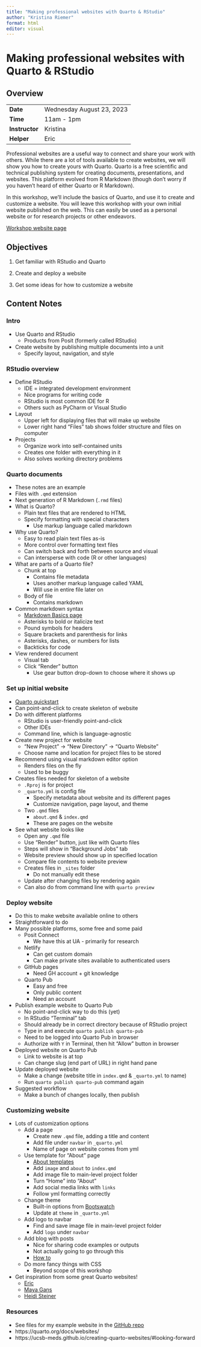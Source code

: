 ```yaml
---
title: "Making professional websites with Quarto & RStudio"
author: "Kristina Riemer"
format: html
editor: visual
---
```


# Making professional websites with Quarto & RStudio

## Overview

|                |                           |
|----------------|---------------------------|
| **Date**       | Wednesday August 23, 2023 |
| **Time**       | 11am - 1pm                |
| **Instructor** | Kristina                  |
| **Helper**     | Eric                      |

Professional websites are a useful way to connect and share your work with others. While there are a lot of tools available to create websites, we will show you how to create yours with Quarto. Quarto is a free scientific and technical publishing system for creating documents, presentations, and websites. This platform evolved from R Markdown (though don't worry if you haven't heard of either Quarto or R Markdown).

In this workshop, we'll include the basics of Quarto, and use it to create and customize a website. You will leave this workshop with your own initial website published on the web. This can easily be used as a personal website or for research projects or other endeavors.

[Workshop website page]()

## Objectives

1.  Get familiar with RStudio and Quarto

2.  Create and deploy a website

3.  Get some ideas for how to customize a website

## Content Notes

### Intro

-   Use Quarto and RStudio
    -   Products from Posit (formerly called RStudio)
-   Create website by publishing multiple documents into a unit
    -   Specify layout, navigation, and style

### RStudio overview

-   Define RStudio
    -   IDE = integrated development environment
    -   Nice programs for writing code
    -   RStudio is most common IDE for R
    -   Others such as PyCharm or Visual Studio
-   Layout
    -   Upper left for displaying files that will make up website
    -   Lower right hand "Files" tab shows folder structure and files on computer
-   Projects
    -   Organize work into self-contained units
    -   Creates one folder with everything in it
    -   Also solves working directory problems

### Quarto documents

-   These notes are an example
-   Files with `.qmd` extension
-   Next generation of R Markdown (`.rmd` files)
-   What is Quarto?
    -   Plain text files that are rendered to HTML
    -   Specify formatting with special characters
        -   Use markup language called markdown
-   Why use Quarto?
    -   Easy to read plain text files as-is
    -   More control over formatting text files
    -   Can switch back and forth between source and visual
    -   Can intersperse with code (R or other languages)
-   What are parts of a Quarto file?
    -   Chunk at top
        -   Contains file metadata
        -   Uses another markup language called YAML
        -   Will use in entire file later on
    -   Body of file
        -   Contains markdown
-   Common markdown syntax
    -   [Markdown Basics page](https://quarto.org/docs/authoring/markdown-basics.html)
    -   Asterisks to bold or italicize text
    -   Pound symbols for headers
    -   Square brackets and parenthesis for links
    -   Asterisks, dashes, or numbers for lists
    -   Backticks for code
-   View rendered document
    -   Visual tab
    -   Click "Render" button
        -   Use gear button drop-down to choose where it shows up

### Set up initial website

-   [Quarto quickstart](https://quarto.org/docs/websites/#config-file)
-   Can point-and-click to create skeleton of website
-   Do with different platforms
    -   RStudio is user-friendly point-and-click
    -   Other IDEs
    -   Command line, which is language-agnostic
-   Create new project for website
    -   "New Project" -\> "New Directory" -\> "Quarto Website"
    -   Choose name and location for project files to be stored
-   Recommend using visual markdown editor option
    -   Renders files on the fly
    -   Used to be buggy
-   Creates files needed for skeleton of a website
    -   `.Rproj` is for project
    -   `_quarto.yml` is config file
        -   Specify metadata about website and its different pages
        -   Customize navigation, page layout, and theme
    -   Two `.qmd` files
        -   `about.qmd` & `index.qmd`
        -   These are pages on the website
-   See what website looks like
    -   Open any `.qmd` file
    -   Use "Render" button, just like with Quarto files
    -   Steps will show in "Background Jobs" tab
    -   Website preview should show up in specified location
    -   Compare file contents to website preview
    -   Creates files in `_sites` folder
        -   Do not manually edit these
    -   Update after changing files by rendering again
    -   Can also do from command line with `quarto preview`

### Deploy website

-   Do this to make website available online to others
-   Straightforward to do
-   Many possible platforms, some free and some paid
    -   Posit Connect
        -   We have this at UA - primarily for research
    -   Netlify
        -   Can get custom domain
        -   Can make private sites available to authenticated users
    -   GitHub pages
        -   Need GH account + git knowledge
    -   Quarto Pub
        -   Easy and free
        -   Only public content
        -   Need an account
-   Publish example website to Quarto Pub
    -   No point-and-click way to do this (yet)
    -   In RStudio "Terminal" tab
    -   Should already be in correct directory because of RStudio project
    -   Type in and execute `quarto publish quarto-pub`
    -   Need to be logged into Quarto Pub in browser
    -   Authorize with `Y` in Terminal, then hit "Allow" button in browser
-   Deployed website on Quarto Pub
    -   Link to website is at top
    -   Can change slug (end part of URL) in right hand pane
-   Update deployed website
    -   Make a change (website title in `index.qmd` & `_quarto.yml` to name)
    -   Run `quarto publish quarto-pub` command again
-   Suggested workflow
    -   Make a bunch of changes locally, then publish

### Customizing website

-   Lots of customization options
    -   Add a page
        -   Create new `.qmd` file, adding a title and content
        -   Add file under `navbar` in `_quarto.yml`
        -   Name of page on website comes from yml
    -   Use template for "About" page
        -   [About templates](https://quarto.org/docs/websites/website-about.html#templates)
        -   Add `image` and `about` to `index.qmd`
        -   Add image file to main-level project folder
        -   Turn "Home" into "About"
        -   Add social media links with `links`
        -   Follow yml formatting correctly
    -   Change theme
        -   Built-in options from [Bootswatch](https://bootswatch.com/)
        -   Update at `theme` in `_quarto.yml`
    -   Add logo to navbar
        -   Find and save image file in main-level project folder
        -   Add `logo` under `navbar`
    -   Add blog with posts
        -   Nice for sharing code examples or outputs
        -   Not actually going to go through this
        -   [How to](https://samanthacsik.github.io/posts/2022-10-24-quarto-blogs/)
    -   Do more fancy things with CSS
        -   Beyond scope of this workshop
-   Get inspiration from some great Quarto websites!
    -   [Eric](https://ericrscott.com/)
    -   [Maya Gans](https://maya.rbind.io/)
    -   [Heidi Steiner](https://heidiesteiner.netlify.app/)

### Resources

-   See files for my example website in the [GitHub repo](https://github.com/KristinaRiemer/teaching_website)
-   https://quarto.org/docs/websites/
-   https://ucsb-meds.github.io/creating-quarto-websites/#looking-forward
